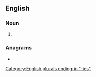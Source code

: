 ==English==

===Noun===
{{head|en|noun form}}

# {{plural of|dobby|lang=en}}

===Anagrams===
* {{anagrams|en|a=bbdeios|biobeds}}

[[Category:English plurals ending in "-ies"]]
